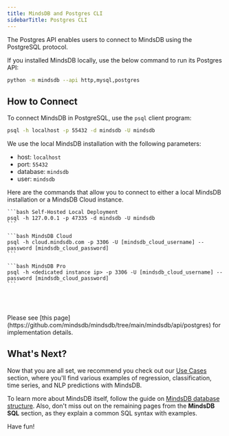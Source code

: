 ```yaml
---
title: MindsDB and Postgres CLI
sidebarTitle: Postgres CLI
---
```


The Postgres API enables users to connect to MindsDB using the PostgreSQL protocol.

<Tip>
If you installed MindsDB locally, use the below command to run its Postgres API:

```bash
python -m mindsdb --api http,mysql,postgres
```
</Tip>

## How to Connect

To connect MindsDB in PostgreSQL, use the `psql` client program:

```bash
psql -h localhost -p 55432 -d mindsdb -U mindsdb
```

We use the local MindsDB installation with the following parameters:

* host: `localhost`
* port: `55432`
* database: `mindsdb`
* user: `mindsdb`

Here are the commands that allow you to connect to either a local MindsDB installation or a MindsDB Cloud instance.

<CodeGroup>

    ```bash Self-Hosted Local Deployment
    psql -h 127.0.0.1 -p 47335 -d mindsdb -U mindsdb
    ```

    ```bash MindsDB Cloud
    psql -h cloud.mindsdb.com -p 3306 -U [mindsdb_cloud_username] --password [mindsdb_cloud_password]
    ```

    ```bash MindsDB Pro
    psql -h <dedicated instance ip> -p 3306 -U [mindsdb_cloud_username] --password [mindsdb_cloud_password]
    ```

</CodeGroup>

<br></br>

<Note>
Please see [this page](https://github.com/mindsdb/mindsdb/tree/main/mindsdb/api/postgres) for implementation details.
</Note>

## What's Next?

Now that you are all set, we recommend you check out our [Use Cases](/use-cases/overview) section, where you'll find various examples of regression, classification, time series, and NLP predictions with MindsDB.

To learn more about MindsDB itself, follow the guide on [MindsDB database structure](/sql/table-structure/). Also, don't miss out on the remaining pages from the **MindsDB SQL** section, as they explain a common SQL syntax with examples.

Have fun!
